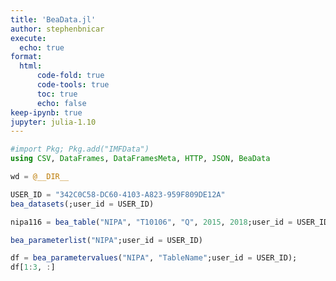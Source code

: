 ```yaml
---
title: 'BeaData.jl'
author: stephenbnicar
execute:
  echo: true
format:
  html:
      code-fold: true
      code-tools: true
      toc: true
      echo: false
keep-ipynb: true
jupyter: julia-1.10
---
```


```julia
#import Pkg; Pkg.add("IMFData")
using CSV, DataFrames, DataFramesMeta, HTTP, JSON, BeaData

wd = @__DIR__
```


```julia
USER_ID = "342C0C58-DC60-4103-A823-959F809DE12A"
bea_datasets(;user_id = USER_ID)
```



```julia
nipa116 = bea_table("NIPA", "T10106", "Q", 2015, 2018;user_id = USER_ID)
```



```julia
bea_parameterlist("NIPA";user_id = USER_ID)
```



```julia
df = bea_parametervalues("NIPA", "TableName";user_id = USER_ID);
df[1:3, :]
```



```julia

```



```julia

```



```julia

```



```julia

```



```julia

```



```julia

```
